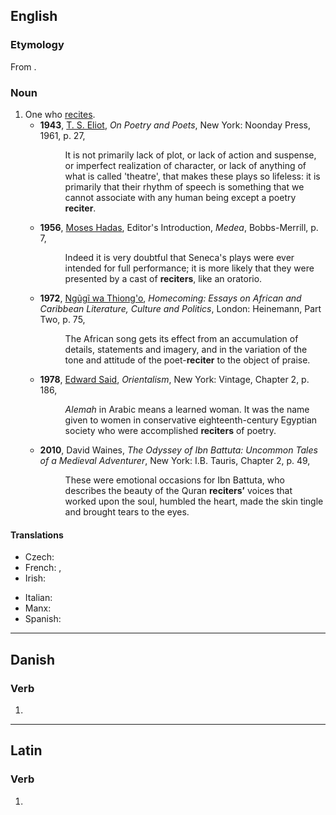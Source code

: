 {{also|réciter}}
==English==

===Etymology===
From {{suffix|recite|er|lang=en}}.

===Noun===
{{en-noun}}

# One who [[recite]]s.
#* '''1943''', [[w:T. S. Eliot|T. S. Eliot]], ''On Poetry and Poets'', New York: Noonday Press, 1961, p. 27,
#*: It is not primarily lack of plot, or lack of action and suspense, or imperfect realization of character, or lack of anything of what is called 'theatre', that makes these plays so lifeless: it is primarily that their rhythm of speech is something that we cannot associate with any human being except a poetry '''reciter'''.
#* '''1956''', [[w:Moses Hadas|Moses Hadas]], Editor's Introduction, ''Medea'', Bobbs-Merrill, p. 7,
#*: Indeed it is very doubtful that Seneca's plays were ever intended for full performance; it is more likely that they were presented by a cast of '''reciters''', like an oratorio.
#* '''1972''', [[w:Ngũgĩ wa Thiong'o|Ngũgĩ wa Thiong'o]], ''Homecoming: Essays on African and Caribbean Literature, Culture and Politics'', London: Heinemann, Part Two, p. 75,
#*: The African song gets its effect from an accumulation of details, statements and imagery, and in the variation of the tone and attitude of the poet-'''reciter''' to the object of praise.
#* '''1978''', [[w:Edward Said|Edward Said]], ''Orientalism'', New York: Vintage, Chapter 2, p. 186,
#*: ''Alemah'' in Arabic means a learned woman. It was the name given to women in conservative eighteenth-century Egyptian society who were accomplished '''reciters''' of poetry.
#* '''2010''', David Waines, ''The Odyssey of Ibn Battuta: Uncommon Tales of a Medieval Adventurer'', New York: I.B. Tauris, Chapter 2, p. 49,
#*: These were emotional occasions for Ibn Battuta, who describes the beauty of the Quran '''reciters’''' voices that worked upon the soul, humbled the heart, made the skin tingle and brought tears to the eyes.

====Translations====
{{trans-top|one who recites}}
* Czech: {{t|cs|recitátor|m}}
* French: {{t+|fr|réciteur}}, {{t+|fr|récitateur}}
* Irish: {{t|ga|aithriseoir|m}}
{{trans-mid}}
* Italian: {{qualifier|of poetry}} {{t|it|declamatore|m}}
* Manx: {{t|gv|aaloayreyder|m}}
* Spanish: {{qualifier|of poetry}} {{t|es|rapsoda|m|f}}
{{trans-bottom}}

----

==Danish==

===Verb===
{{head|da|verb form}}

# {{imperative of|recitere|lang=da}}

----

==Latin==

===Verb===
{{la-verb-form|reciter}}

# {{inflection of|recitō||1|s|pres|pasv|subj|lang=la}}